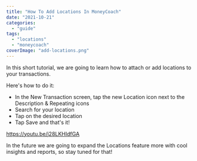 ```yaml
---
title: "How To Add Locations In MoneyCoach"
date: "2021-10-21"
categories: 
  - "guide"
tags: 
  - "locations"
  - "moneycoach"
coverImage: "add-locations.png"
---
```


In this short tutorial, we are going to learn how to attach or add locations to your transactions.

Here's how to do it:

- In the New Transaction screen, tap the new Location icon next to the Description & Repeating icons
- Search for your location
- Tap on the desired location
- Tap Save and that's it!

https://youtu.be/j28LKHIdfGA

In the future we are going to expand the Locations feature more with cool insights and reports, so stay tuned for that!
